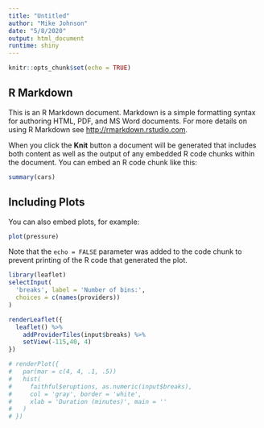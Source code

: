 ```yaml
---
title: "Untitled"
author: "Mike Johnson"
date: "5/8/2020"
output: html_document
runtime: shiny
---
```


```r
knitr::opts_chunk$set(echo = TRUE)
```

## R Markdown

This is an R Markdown document. Markdown is a simple formatting syntax for authoring HTML, PDF, and MS Word documents. For more details on using R Markdown see <http://rmarkdown.rstudio.com>.

When you click the **Knit** button a document will be generated that includes both content as well as the output of any embedded R code chunks within the document. You can embed an R code chunk like this:

```r
summary(cars)
```

## Including Plots

You can also embed plots, for example:

```r
plot(pressure)
```

Note that the `echo = FALSE` parameter was added to the code chunk to prevent printing of the R code that generated the plot.


```r

library(leaflet)
selectInput(
  'breaks', label = 'Number of bins:',
  choices = c(names(providers))
)

renderLeaflet({
  leaflet() %>% 
    addProviderTiles(input$breaks) %>% 
    setView(-115,40, 4)
})

# renderPlot({
#   par(mar = c(4, 4, .1, .5))
#   hist(
#     faithful$eruptions, as.numeric(input$breaks),
#     col = 'gray', border = 'white',
#     xlab = 'Duration (minutes)', main = ''
#   )
# })
```
